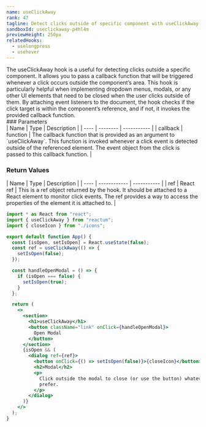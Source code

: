 ```yaml
---
name: useClickAway
rank: 47
tagline: Detect clicks outside of specific component with useClickAway.
sandboxId: useclickaway-p4hl4m
previewHeight: 250px
relatedHooks:
  - uselongpress
  - usehover
---
```



<HookDescription name={frontmatter.name}>
  The useClickAway hook is a useful for detecting clicks outside a specific
  component. It allows you to pass a callback function that will be triggered
  whenever a click occurs outside the component’s area. This hook is
  particularly helpful when implementing dropdown menus, modals, or any other UI
  elements that need to be closed when the user clicks outside of them. By
  attaching event listeners to the document, the hook checks if the click target
  is within the component’s reference, and if not, it invokes the provided
  callback function.
</HookDescription>

<div class="reference">
  ### Parameters

  <div class="table-container">
  | Name | Type     | Description |
  | ---- | -------- | ----------- |
  | callback | function | The callback function that is provided as an argument to `useClickAway`. This function is invoked whenever a click event is detected outside of the referenced element. The event object from the click is passed to this callback function. |
  </div>

  ### Return Values

  <div class="table-container">
  | Name | Type         | Description |
  | ---- | ------------ | ----------- |
  | ref  | React ref    | This is a ref object returned by the hook. It should be attached to a React element to monitor click events. The ref provides a way to access the properties of the element it is attached to. |
  </div>
</div>


<CodePreview
  sandboxId={frontmatter.sandboxId}
  previewHeight={frontmatter.previewHeight}
/>

<StaticCodeContainer>

```jsx
import * as React from "react";
import { useClickAway } from "reactum";
import { closeIcon } from "./icons";

export default function App() {
  const [isOpen, setIsOpen] = React.useState(false);
  const ref = useClickAway(() => {
    setIsOpen(false);
  });

  const handleOpenModal = () => {
    if (isOpen === false) {
      setIsOpen(true);
    }
  };

  return (
    <>
      <section>
        <h1>useClickAway</h1>
        <button className="link" onClick={handleOpenModal}>
          Open Modal
        </button>
      </section>
      {isOpen && (
        <dialog ref={ref}>
          <button onClick={() => setIsOpen(false)}>{closeIcon}</button>
          <h2>Modal</h2>
          <p>
            Click outside the modal to close (or use the button) whatever you
            prefer.
          </p>
        </dialog>
      )}
    </>
  );
}
```

</StaticCodeContainer>
